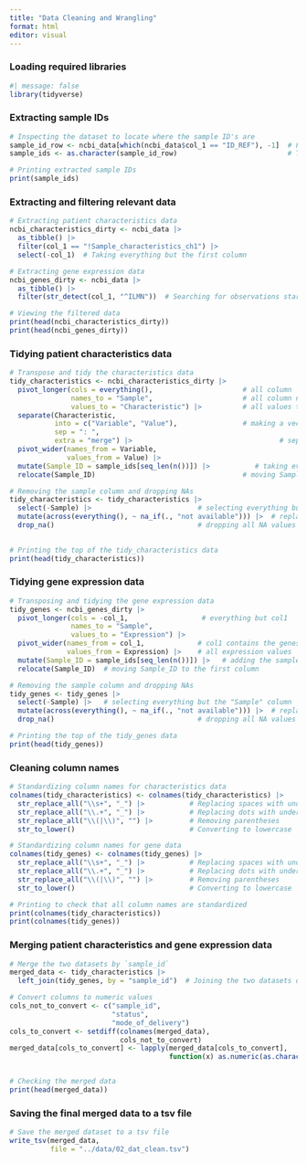 ```yaml
---
title: "Data Cleaning and Wrangling"
format: html
editor: visual
---
```


### Loading required libraries

```r
#| message: false
library(tidyverse)
```

### Extracting sample IDs

```r
# Inspecting the dataset to locate where the sample ID's are
sample_id_row <- ncbi_data[which(ncbi_data$col_1 == "ID_REF"), -1]  # Finding all places in col1 that is named ID_REF and extracts all values associated with this observation
sample_ids <- as.character(sample_id_row)                           # Transforming sample_ids to characters

# Printing extracted sample IDs
print(sample_ids)
```

### Extracting and filtering relevant data

```r
# Extracting patient characteristics data
ncbi_characteristics_dirty <- ncbi_data |> 
  as_tibble() |> 
  filter(col_1 == "!Sample_characteristics_ch1") |> 
  select(-col_1)  # Taking everything but the first column

# Extracting gene expression data
ncbi_genes_dirty <- ncbi_data |> 
  as_tibble() |> 
  filter(str_detect(col_1, "^ILMN"))  # Searching for observations starting with ILMN in col1

# Viewing the filtered data
print(head(ncbi_characteristics_dirty))
print(head(ncbi_genes_dirty))
```

### Tidying patient characteristics data

```r
# Transpose and tidy the characteristics data
tidy_characteristics <- ncbi_characteristics_dirty |> 
  pivot_longer(cols = everything(),                      # all column
               names_to = "Sample",                      # all column names to sample
               values_to = "Characteristic") |>          # all values to characteristics
  separate(Characteristic, 
           into = c("Variable", "Value"),                # making a vector to split up into variable and value 
           sep = ": ",
           extra = "merge") |>                                    # separating based on 
  pivot_wider(names_from = Variable, 
              values_from = Value) |> 
  mutate(Sample_ID = sample_ids[seq_len(n())]) |>           # taking everything from sample_ids and puts it into the new Sample_ID column 
  relocate(Sample_ID)                                    # moving Sample_ID to the first column

# Removing the sample column and dropping NAs
tidy_characteristics <- tidy_characteristics |> 
  select(-Sample) |>                          # selecting everything but the "Sample" column
  mutate(across(everything(), ~ na_if(., "not available"))) |>  # replace "not available" with NA
  drop_na()                                   # dropping all NA values
  

# Printing the top of the tidy_characteristics data 
print(head(tidy_characteristics))

```

### Tidying gene expression data

```r
# Transposing and tidying the gene expression data
tidy_genes <- ncbi_genes_dirty |> 
  pivot_longer(cols = -col_1,                  # everything but col1
               names_to = "Sample",
               values_to = "Expression") |> 
  pivot_wider(names_from = col_1,             # col1 contains the genes
              values_from = Expression) |>    # all expression values
  mutate(Sample_ID = sample_ids[seq_len(n())]) |>   # adding the sample_IDs in a new column
  relocate(Sample_ID)  # moving Sample_ID to the first column

# Removing the sample column and dropping NAs
tidy_genes <- tidy_genes |> 
  select(-Sample) |>   # selecting everything but the "Sample" column
  mutate(across(everything(), ~ na_if(., "not available"))) |>  # replace "not available" with NA
  drop_na()                                   # dropping all NA values

# Printing the top of the tidy_genes data 
print(head(tidy_genes))
```

### Cleaning column names

```r
# Standardizing column names for characteristics data 
colnames(tidy_characteristics) <- colnames(tidy_characteristics) |> 
  str_replace_all("\\s+", "_") |>           # Replacing spaces with underscores
  str_replace_all("\\.+", "_") |>           # Replacing dots with underscores
  str_replace_all("\\(|\\)", "") |>         # Removing parentheses
  str_to_lower()                            # Converting to lowercase

# Standardizing column names for gene data
colnames(tidy_genes) <- colnames(tidy_genes) |> 
  str_replace_all("\\s+", "_") |>           # Replacing spaces with underscores
  str_replace_all("\\.+", "_") |>           # Replacing dots with underscores
  str_replace_all("\\(|\\)", "") |>         # Removing parentheses
  str_to_lower()                            # Converting to lowercase

# Printing to check that all column names are standardized 
print(colnames(tidy_characteristics))
print(colnames(tidy_genes))
```

### Merging patient characteristics and gene expression data

```r
# Merge the two datasets by `sample_id`
merged_data <- tidy_characteristics |> 
  left_join(tidy_genes, by = "sample_id")  # Joining the two datasets on sample_ID

# Convert columns to numeric values
cols_not_to_convert <- c("sample_id", 
                         "status", 
                         "mode_of_delivery")
cols_to_convert <- setdiff(colnames(merged_data), 
                           cols_not_to_convert)
merged_data[cols_to_convert] <- lapply(merged_data[cols_to_convert], 
                                       function(x) as.numeric(as.character(x)))


# Checking the merged data
print(head(merged_data))


```

### Saving the final merged data to a tsv file

```r
# Save the merged dataset to a tsv file
write_tsv(merged_data,
          file = "../data/02_dat_clean.tsv")

```
